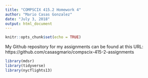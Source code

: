 ```yaml
---
title: "COMPSCIX 415.2 Homework 4"
author: "Mario Casas Gonzalez"
date: "July 3, 2018"
output: html_document
---
```


```r
knitr::opts_chunk$set(echo = TRUE)
```

My Github repository for my assignments can be found at this URL: https://github.com/casasgmario/compscix-415-2-assignments 

```r
library(mdsr)
library(tidyverse)
library(nycflights13)

```



